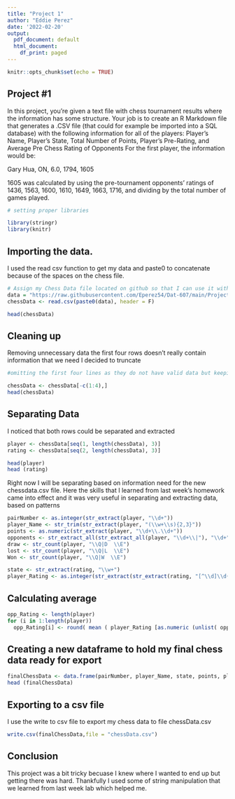 ```yaml
---
title: "Project 1"
author: "Eddie Perez"
date: '2022-02-20'
output:
  pdf_document: default
  html_document:
    df_print: paged
---
```


```r
knitr::opts_chunk$set(echo = TRUE)
```
## Project #1
In this project, you’re given a text file with chess tournament results where the information has some structure. Your job is to create an R Markdown file that generates a .CSV file (that could for example be imported into a SQL database) with the following information for all of the players:
Player’s Name, Player’s State, Total Number of Points, Player’s Pre-Rating, and Average Pre Chess Rating of Opponents
For the first player, the information would be:

Gary Hua, ON, 6.0, 1794, 1605

1605 was calculated by using the pre-tournament opponents’ ratings of 1436, 1563, 1600, 1610, 1649, 1663, 1716, and dividing by the total number of games played.

```r
# setting proper libraries

library(stringr)
library(knitr)

```

## Importing the data.
I used the read csv function to get my data and paste0 to concatenate because of the spaces on the chess file.

```r
# Assign my Chess Data file located on github so that I can use it with the Read table Function
data = "https://raw.githubusercontent.com/Eperez54/Dat-607/main/Project%201/ChessData.txt"
chessData <- read.csv(paste0(data), header = F)

head(chessData)

```
## Cleaning up

Removing unnecessary data the first four rows doesn't really contain information that we need I decided to truncate 
```r
#omitting the first four lines as they do not have valid data but keeping everything else

chessData <- chessData[-c(1:4),]
head(chessData)

```

## Separating Data

I noticed that both rows could be separated and extracted 

```r
player <- chessData[seq(1, length(chessData), 3)]
rating <- chessData[seq(2, length(chessData), 3)]

head(player)
head (rating)
```

Right now I will be separating based on information need for the new chessdata.csv file. Here the skills that I learned from last week's homework came into effect and it was very useful in separating and extracting data, based on patterns

```r

pairNumber <- as.integer(str_extract(player, "\\d+"))
player_Name <- str_trim(str_extract(player, "(\\w+\\s){2,3}"))
points <- as.numeric(str_extract(player, "\\d+\\.\\d+"))
opponents <- str_extract_all(str_extract_all(player, "\\d+\\|"), "\\d+")
draw <- str_count(player, "\\Q|D  \\E")
lost <- str_count(player, "\\Q|L  \\E")
Won <- str_count(player, "\\Q|W  \\E")

state <- str_extract(rating, "\\w+")
player_Rating <- as.integer(str_extract(str_extract(rating, "[^\\d]\\d{3,4}[^\\d]"), "\\d+"))

```
## Calculating average 


```r
opp_Rating <- length(player)
for (i in 1:length(player))  
  opp_Rating[i] <- round( mean ( player_Rating [as.numeric (unlist( opponents[ pairNumber[i]]))]), digits = 0) 

```

## Creating a new dataframe to hold my final chess data ready for export
```r
finalChessData <- data.frame(pairNumber, player_Name, state, points, player_Rating, opp_Rating, Won, lost, draw)
head (finalChessData)
```
## Exporting to a csv file
I use the write to csv file to export my chess data to file chessData.csv

```r
write.csv(finalChessData,file = "chessData.csv")
```

## Conclusion

This project was a bit tricky becuase I knew where I wanted to end up but getting there was hard. Thankfully I used some of string manipulation that we learned from last week lab which helped me. 